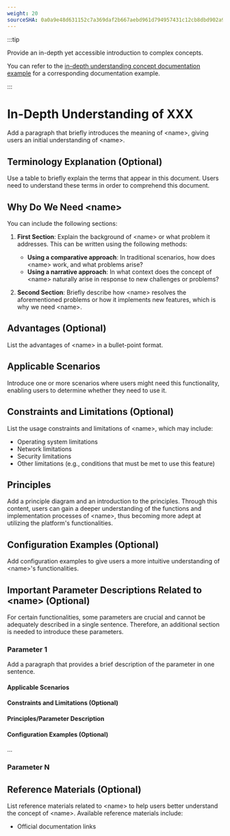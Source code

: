 ```yaml
---
weight: 20
sourceSHA: 0a0a9e48d631152c7a369daf2b667aebd961d794957431c12cb8dbd902a939f0
---
```


:::tip

Provide an in-depth yet accessible introduction to complex concepts.

You can refer to the [in-depth understanding concept documentation example](https://product-doc-guide.alauda.cn/template/concept/insight_example.html) for a corresponding documentation example.

:::

# In-Depth Understanding of XXX

Add a paragraph that briefly introduces the meaning of \<name>, giving users an initial understanding of \<name>.

## Terminology Explanation (Optional)

Use a table to briefly explain the terms that appear in this document. Users need to understand these terms in order to comprehend this document.

## Why Do We Need \<name>

You can include the following sections:

1. **First Section**: Explain the background of \<name> or what problem it addresses. This can be written using the following methods:

   - **Using a comparative approach**: In traditional scenarios, how does \<name> work, and what problems arise?
   - **Using a narrative approach**: In what context does the concept of \<name> naturally arise in response to new challenges or problems?

2. **Second Section**: Briefly describe how \<name> resolves the aforementioned problems or how it implements new features, which is why we need \<name>.

## Advantages (Optional)

List the advantages of \<name> in a bullet-point format.

## Applicable Scenarios

Introduce one or more scenarios where users might need this functionality, enabling users to determine whether they need to use it.

## Constraints and Limitations (Optional)

List the usage constraints and limitations of \<name>, which may include:

- Operating system limitations
- Network limitations
- Security limitations
- Other limitations (e.g., conditions that must be met to use this feature)

## Principles

Add a principle diagram and an introduction to the principles. Through this content, users can gain a deeper understanding of the functions and implementation processes of \<name>, thus becoming more adept at utilizing the platform's functionalities.

## Configuration Examples (Optional)

Add configuration examples to give users a more intuitive understanding of \<name>'s functionalities.

## Important Parameter Descriptions Related to \<name> (Optional)

For certain functionalities, some parameters are crucial and cannot be adequately described in a single sentence. Therefore, an additional section is needed to introduce these parameters.

### Parameter 1

Add a paragraph that provides a brief description of the parameter in one sentence.

#### Applicable Scenarios

#### Constraints and Limitations (Optional)

#### Principles/Parameter Description

#### Configuration Examples (Optional)

...

### Parameter N

## Reference Materials (Optional)

List reference materials related to \<name> to help users better understand the concept of \<name>. Available reference materials include:

- Official documentation links
